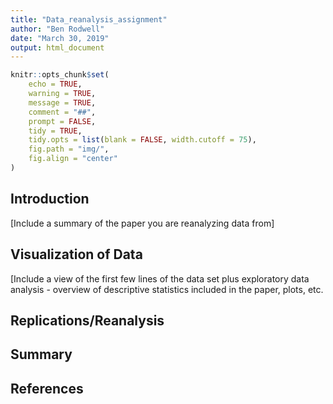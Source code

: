 ```yaml
---
title: "Data_reanalysis_assignment"
author: "Ben Rodwell"
date: "March 30, 2019"
output: html_document
---
```


```r
knitr::opts_chunk$set(
	echo = TRUE,
	warning = TRUE,
	message = TRUE,
	comment = "##",
	prompt = FALSE,
	tidy = TRUE,
	tidy.opts = list(blank = FALSE, width.cutoff = 75),
	fig.path = "img/",
	fig.align = "center"
)
```

## Introduction

[Include a summary of the paper you are reanalyzing data from]

## Visualization of Data

[Include a view of the first few lines of the data set plus exploratory data analysis - overview of descriptive statistics included in the paper, plots, etc.

## Replications/Reanalysis

## Summary

## References